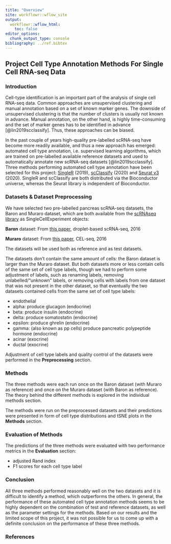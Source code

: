 ```yaml
---
title: "Overview"
site: workflowr::wflow_site
output:
  workflowr::wflow_html:
    toc: false
editor_options:
  chunk_output_type: console
bibliography: ../ref.bibtex
---
```


## Project Cell Type Annotation Methods For Single Cell RNA-seq Data

### Introduction

Cell-type identification is an important part of the analysis of single cell RNA-seq data. Common approaches are unsupervised clustering and manual annotation based on a set of known marker genes. The downside of unsupervised clustering is that the number of clusters is usually not known in advance. Manual annotation, on the other hand, is highly time-consuming and the set of marker genes has to be identified in advance [@lin2019scclassify]. Thus, these approaches can be biased.

In the past couple of years high-quality pre-labelled scRNA-seq have become more readily available, and thus a new approach has emerged: automated cell type annotation, i.e. supervised learning algorithms, which are trained on pre-labelled available reference datasets and used to automatically annotate new scRNA-seq datasets [@lin2019scclassify].
Three methods performing automated cell type annotation have been selected for this project: [SingleR] (2019), [scClassify] (2020) and [Seurat v3] (2020). 
SingleR and scClassify are both distributed via the Bioconductor universe, whereas the Seurat library is independent of Bioconductor.

[Seurat v3]: https://satijalab.org/seurat/v3.2/integration.html
[SingleR]: http://bioconductor.org/packages/release/bioc/html/SingleR.html
[scClassify]: http://www.bioconductor.org/packages/release/bioc/html/scClassify.html

### Datasets & Dataset Preprocessing

We have selected two pre-labelled pancreas scRNA-seq datasets, the Baron and Muraro dataset, which are both available from the [scRNAseq library] as SingleCellExperiment objects:

**Baron** dataset: From [this paper](https://pubmed.ncbi.nlm.nih.gov/27667365/), droplet-based scRNA-seq, 2016

**Muraro** dataset: From [this paper](https://www.cell.com/cell-systems/fulltext/S2405-4712(16)30292-7?_returnURL=https%3A%2F%2Flinkinghub.elsevier.com%2Fretrieve%2Fpii%2FS2405471216302927%3Fshowall%3Dtrue), CEL-seq, 2016

The datasets will be used both as reference and as test datasets.

The datasets don't contain the same amount of cells: the Baron dataset is larger than the Muraro dataset. But both datasets more or less contain cells of the same set of cell type labels, though we had to perform some adjustment of labels, such as renaming labels, removing unlabelled/"unknown" labels, or removing cells with labels from one dataset that was not present in the other dataset, so that eventually the two datasets contained cells from the same set of cell type labels:

* endothelial
* alpha: produce glucagon (endocrine)
* beta: produce insulin (endocrine)
* delta: produce somatostatin (endocrine)
* epsilon: produce ghrelin (endocrine)
* gamma: (also known as pp cells) produce pancreatic polypeptide hormone (endocrine)
* acinar (exocrine)
* ductal (exocrine)

Adjustment of cell type labels and quality control of the datasets were performed in the **Preprocessing** section.

[scRNAseq library]: https://bioconductor.org/packages/release/data/experiment/vignettes/scRNAseq/inst/doc/scRNAseq.html#available-data-sets


### Methods
The three methods were each run once on the Baron dataset (with Muraro as reference) and once on the Muraro dataset (with Baron as reference). The theory behind the different methods is explored in the individual methods section.  

The methods were run on the preprocessed datasets and their predictions were presented in form of cell type distributions and tSNE plots in the **Methods** section. 

### Evaluation of Methods
The predictions of the three methods were evaluated with two performance metrics in the **Evaluation** section:

* adjusted Rand index
* F1 scores for each cell type label

### Conclusion
All three methods performed reasonably well on the two datasets and it is difficult to identify a method, which outperforms the others. In general, the performance of these automated cell type annotation methods seems to be highly dependent on the combination of test and reference datasets, as well as the parameter settings for the methods. Based on our results and the limited scope of this project, it was not possible for us to come up with a definite conclusion on the performance of these three methods. 

### References

